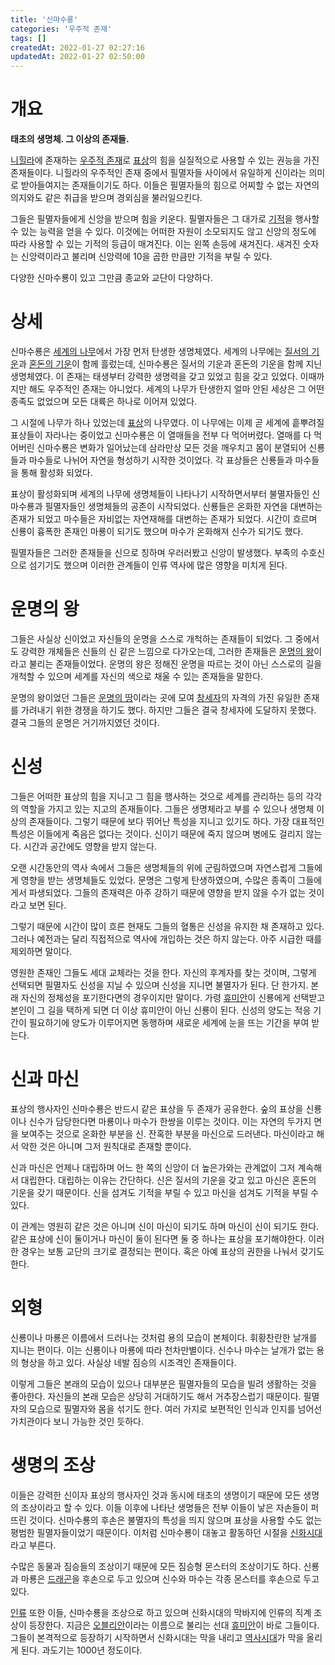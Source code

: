 ```yaml
---
title: '신마수룡'
categories: '우주적 존재'
tags: []
createdAt: 2022-01-27 02:27:16
updatedAt: 2022-01-27 02:50:00
---
```


# 개요
<QBlock>
  <P><Strong>태초의 생명체. 그 이상의 존재들.</Strong></P>
</QBlock>

[니힐라](니힐라_위키)에 존재하는 [우주적 존재](우주적_존재)로 [표상](표상)의 힘을 실질적으로 사용할 수 있는 권능을 가진 존재들이다. 니힐라의 우주적인 존재 중에서 필멸자들 사이에서 유일하게 신이라는 의미로 받아들여지는 존재들이기도 하다. 이들은 필멸자들의 힘으로 어찌할 수 없는 자연의 의지와도 같은 취급을 받으며 경외심을 불러일으킨다.

그들은 필멸자들에게 신앙을 받으며 힘을 키운다. 필멸자들은 그 대가로 [기적](기적)을 행사할 수 있는 능력을 얻을 수 있다. 이것에는 어떠한 자원이 소모되지도 않고 신앙의 정도에 따라 사용할 수 있는 기적의 등급이 매겨진다. 이는 왼쪽 손등에 새겨진다. 새겨진 숫자는 신앙력이라고 불리며 신앙력에 10을 곱한 만큼만 기적을 부릴 수 있다.

다양한 신마수룡이 있고 그만큼 종교와 교단이 다양하다.

# 상세
신마수룡은 [세계의 나무](세계의_나무)에서 가장 먼저 탄생한 생명체였다. 세계의 나무에는 [질서의 기운](질서의_기운)과 [혼돈의 기운](혼돈의_기운)이 함께 흘렀는데, 신마수룡은 질서의 기운과 혼돈의 기운을 함께 지닌 생명체였다. 이 존재는 태생부터 강력한 생명력을 갖고 있었고 힘을 갖고 있었다. 이때까지만 해도 우주적인 존재는 아니었다. 세계의 나무가 탄생한지 얼마 안된 세상은 그 어떤 종족도 없었으며 모든 대륙은 하나로 이어져 있었다.

그 시절에 나무가 하나 있었는데 [표상](표상)의 나무였다. 이 나무에는 이제 곧 세계에 흩뿌려질 표상들이 자라나는 중이었고 신마수룡은 이 열매들을 전부 다 먹어버렸다. 열매를 다 먹어버린 신마수룡은 변화가 일어났는데 삼라만상 모든 것을 깨우치고 몸이 분열되어 신룡들과 마수들로 나뉘어 자연을 형성하기 시작한 것이었다. 각 표상들은 신룡들과 마수들을 통해 활성화 되었다.

표상이 활성화되며 세계의 나무에 생명체들이 나타나기 시작하면서부터 불멸자들인 신마수룡과 필멸자들인 생명체들의 공존이 시작되었다. 신룡들은 온화한 자연을 대변하는 존재가 되었고 마수들은 자비없는 자연재해를 대변하는 존재가 되었다. 시간이 흐르며 신룡이 흉폭한 존재인 마룡이 되기도 했으며 마수가 온화해져 신수가 되기도 했다.

필멸자들은 그러한 존재들을 신으로 칭하며 우러러봤고 신앙이 발생했다. 부족의 수호신으로 섬기기도 했으며 이러한 관계들이 인류 역사에 많은 영향을 미치게 된다.

# 운명의 왕
그들은 사실상 신이었고 자신들의 운명을 스스로 개척하는 존재들이 되었다. 그 중에서도 강력한 개체들은 신들의 신 같은 느낌으로 다가오는데, 그러한 존재들은 [운명의 왕](운명의_왕)이라고 불리는 존재들이었다. 운명의 왕은 정해진 운명을 따르는 것이 아닌 스스로의 길을 개척할 수 있으며 세계를 자신의 색으로 채울 수 있는 존재들을 말한다.

운명의 왕이었던 그들은 [운명의 땅](운명의_땅)이라는 곳에 모여 [창세자](창세자)의 자격의 가진 유일한 존재를 가려내기 위한 경쟁을 하기도 했다. 하지만 그들은 결국 창세자에 도달하지 못했다. 결국 그들의 운명은 거기까지였던 것이다.

# 신성
그들은 어떠한 표상의 힘을 지니고 그 힘을 행사하는 것으로 세계를 관리하는 등의 각각의 역할을 가지고 있는 지고의 존재들이다. 그들은 생명체라고 부를 수 있으나 생명체 이상의 존재들이다. 그렇기 때문에 보다 뛰어난 특성을 지니고 있기도 하다. 가장 대표적인 특성은 이들에게 죽음은 없다는 것이다. 신이기 때문에 죽지 않으며 병에도 걸리지 않는다. 시간과 공간에도 영향을 받지 않는다.

오랜 시간동안의 역사 속에서 그들은 생명체들의 위에 군림하였으며 자연스럽게 그들에게 영향을 받는 생명체들도 있었다. 문명은 그렇게 탄생하였으며, 수많은 종족이 그들에게서 파생되었다. 그들의 존재력은 아주 강하기 때문에 영향을 받지 않을 수가 없는 것이라고 보면 된다.

그렇기 때문에 시간이 많이 흐른 현재도 그들의 혈통은 신성을 유지한 채 존재하고 있다. 그러나 예전과는 달리 직접적으로 역사에 개입하는 것은 하지 않는다. 아주 시급한 때를 제외하면 말이다.

영원한 존재인 그들도 세대 교체라는 것을 한다. 자신의 후계자를 찾는 것이며, 그렇게 선택되면 필멸자도 신성을 지닐 수 있으며 신성을 지니면 불멸자가 된다. 단 한가지. 본래 자신의 정체성을 포기한다면의 경우이지만 말이다. 가령 [휴미안](휴미안)이 신룡에게 선택받고 본인이 그 길을 택하게 되면 더 이상 휴미안이 아닌 신룡이 된다. 신성의 양도는 적응 기간이 필요하기에 양도가 이루어지면 동행하며 새로운 세계에 눈을 뜨는 기간을 부여 받는다.

# 신과 마신
표상의 행사자인 신마수룡은 반드시 같은 표상을 두 존재가 공유한다. 숲의 표상을 신룡이나 신수가 담당한다면 마룡이나 마수가 한쌍을 이루는 것이다. 이는 자연의 두가지 면을 보여주는 것으로 온화한 부분을 신. 잔혹한 부분을 마신으로 드러낸다. 마신이라고 해서 악한 것은 아니며 그저 원칙대로 존재할 뿐이다.

신과 마신은 언제나 대립하며 어느 한 쪽의 신앙이 더 높은가와는 관계없이 그저 계속해서 대립한다. 대립하는 이유는 간단하다. 신은 질서의 기운을 갖고 있고 마신은 혼돈의 기운을 갖기 때문이다. 신을 섬겨도 기적을 부릴 수 있고 마신을 섬겨도 기적을 부릴 수 있다.

이 관계는 영원히 같은 것은 아니며 신이 마신이 되기도 하며 마신이 신이 되기도 한다. 같은 표상에 신이 둘이거나 마신이 둘이 된다면 둘 중 하나는 표상을 포기해야한다. 이러한 경우는 보통 교단의 크기로 결정되는 편이다. 혹은 아예 표상의 권한을 나눠서 갖기도 한다.

# 외형
신룡이나 마룡은 이름에서 드러나는 것처럼 용의 모습이 본체이다. 휘황찬란한 날개를 지니는 편이다. 이는 신룡이나 마룡에 따라 천차만별이다. 신수나 마수는 날개가 없는 용의 형상을 하고 있다. 사실상 네발 짐승의 시조격인 존재들이다.

이렇게 그들은 본래의 모습이 있으나 대부분은 필멸자들의 모습을 빌려 생활하는 것을 좋아한다. 자신들의 본래 모습은 상당히 거대하기도 해서 거추장스럽기 때문이다. 필멸자의 모습으로 필멸자와 몸을 섞기도 한다. 여러 가지로 보편적인 인식과 인지를 넘어선 가치관이다 보니 가능한 것인 듯하다.

# 생명의 조상
이들은 강력한 신이자 표상의 행사자인 것과 동시에 태초의 생명이기 때문에 모든 생명의 조상이라고 할 수 있다. 이들 이후에 나타난 생명들은 전부 이들이 낳은 자손들이 퍼뜨린 것이다. 신마수룡의 후손은 불멸자의 특성을 띄지 않으며 표상을 사용할 수도 없는 평범한 필멸자들이었기 때문이다. 이처럼 신마수룡이 대놓고 활동하던 시절을 [신화시대](신화시대)라고 부른다.

수많은 동물과 짐승들의 조상이기 때문에 모든 짐승형 몬스터의 조상이기도 하다. 신룡과 마룡은 [드래곤](드래곤)을 후손으로 두고 있으며 신수와 마수는 각종 몬스터를 후손으로 두고 있다.

[인류](인류) 또한 이들, 신마수룡을 조상으로 하고 있으며 신화시대의 막바지에 인류의 직계 조상이 등장한다. 지금은 [오블리안](오블리안)이라는 이름으로 불리는 선대 [휴미안](휴미안)이 바로 그들이다. 그들이 본격적으로 등장하기 시작하면서 신화시대는 막을 내리고 [역사시대](역사시대)가 막을 올리게 된다. 과도기는 1000년 정도이다.
